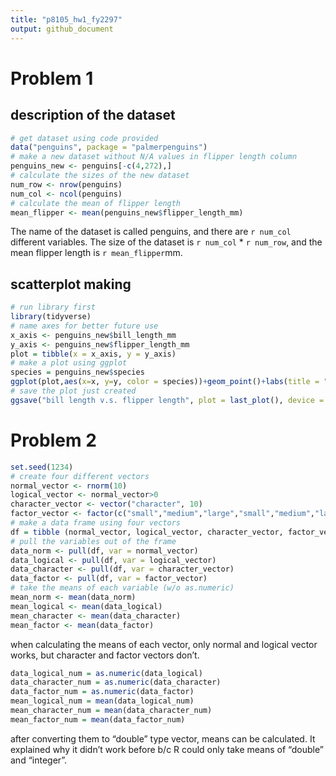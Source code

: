 ```yaml
---
title: "p8105_hw1_fy2297"
output: github_document
---
```




# Problem 1
## description of the dataset
```r
# get dataset using code provided
data("penguins", package = "palmerpenguins")
# make a new dataset without N/A values in flipper length column
penguins_new <- penguins[-c(4,272),]
# calculate the sizes of the new dataset
num_row <- nrow(penguins)
num_col <- ncol(penguins)
# calculate the mean of flipper length
mean_flipper <- mean(penguins_new$flipper_length_mm)
```
The name of the dataset is called penguins, and there are `r num_col` different variables.
The size of the dataset is `r num_col` * `r num_row`, and the mean flipper length is `r mean_flipper`mm.

## scatterplot making
```r
# run library first
library(tidyverse)
# name axes for better future use
x_axis <- penguins_new$bill_length_mm
y_axis <- penguins_new$flipper_length_mm
plot = tibble(x = x_axis, y = y_axis)
# make a plot using ggplot
species = penguins_new$species
ggplot(plot,aes(x=x, y=y, color = species))+geom_point()+labs(title = "bill length v.s. flipper length", x = "bill length (mm)",y = "flipper length (mm)")
# save the plot just created
ggsave("bill length v.s. flipper length", plot = last_plot(), device = "pdf")
```

# Problem 2
```r
set.seed(1234)
# create four different vectors
normal_vector <- rnorm(10)
logical_vector <- normal_vector>0
character_vector <- vector("character", 10)
factor_vector <- factor(c("small","medium","large","small","medium","large","small","medium","large","small"))
# make a data frame using four vectors
df = tibble (normal_vector, logical_vector, character_vector, factor_vector)
# pull the variables out of the frame
data_norm <- pull(df, var = normal_vector)
data_logical <- pull(df, var = logical_vector)
data_character <- pull(df, var = character_vector)
data_factor <- pull(df, var = factor_vector)
# take the means of each variable (w/o as.numeric)
mean_norm <- mean(data_norm)
mean_logical <- mean(data_logical)
mean_character <- mean(data_character)
mean_factor <- mean(data_factor)
```
when calculating the means of each vector, only normal and logical vector works, but character and factor vectors don't.

```r
data_logical_num = as.numeric(data_logical)
data_character_num = as.numeric(data_character)
data_factor_num = as.numeric(data_factor)
mean_logical_num = mean(data_logical_num)
mean_character_num = mean(data_character_num)
mean_factor_num = mean(data_factor_num)
```
after converting them to "double" type vector, means can be calculated. It explained why it didn't work before b/c R could only take means of "double" and "integer". 



